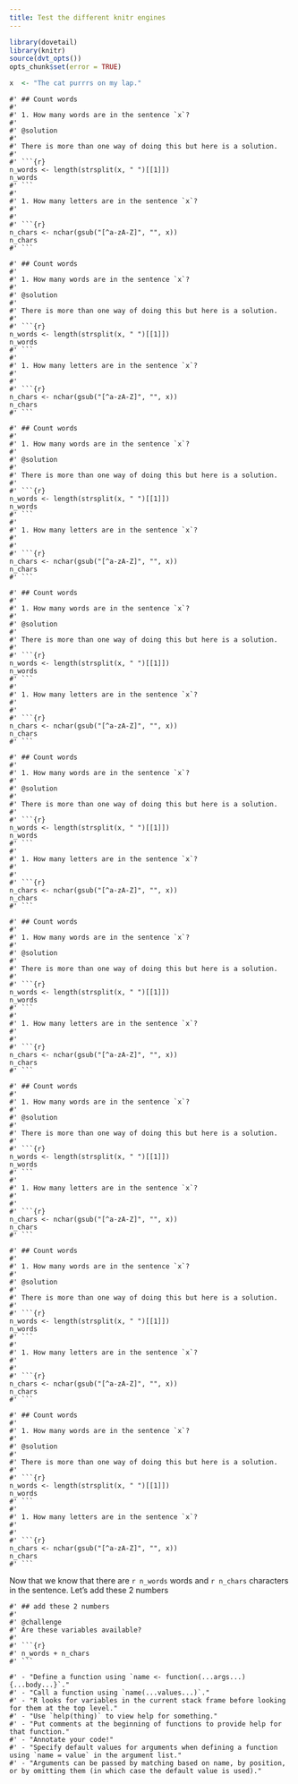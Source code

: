 ```yaml
---
title: Test the different knitr engines
---
```



```r
library(dovetail)
library(knitr)
source(dvt_opts())
opts_chunk$set(error = TRUE)
```


```r
x  <- "The cat purrrs on my lap."
```


```callout
#' ## Count words
#' 
#' 1. How many words are in the sentence `x`?
#'
#' @solution
#'
#' There is more than one way of doing this but here is a solution.
#' 
#' ```{r}
n_words <- length(strsplit(x, " ")[[1]])
n_words
#' ```
#'
#' 1. How many letters are in the sentence `x`?
#' 
#'
#' ```{r}
n_chars <- nchar(gsub("[^a-zA-Z]", "", x))
n_chars
#' ``` 
```

```challenge
#' ## Count words
#' 
#' 1. How many words are in the sentence `x`?
#'
#' @solution
#'
#' There is more than one way of doing this but here is a solution.
#' 
#' ```{r}
n_words <- length(strsplit(x, " ")[[1]])
n_words
#' ```
#'
#' 1. How many letters are in the sentence `x`?
#' 
#'
#' ```{r}
n_chars <- nchar(gsub("[^a-zA-Z]", "", x))
n_chars
#' ``` 
```

```checklist
#' ## Count words
#' 
#' 1. How many words are in the sentence `x`?
#'
#' @solution
#'
#' There is more than one way of doing this but here is a solution.
#' 
#' ```{r}
n_words <- length(strsplit(x, " ")[[1]])
n_words
#' ```
#'
#' 1. How many letters are in the sentence `x`?
#' 
#'
#' ```{r}
n_chars <- nchar(gsub("[^a-zA-Z]", "", x))
n_chars
#' ``` 
```

```discussion
#' ## Count words
#' 
#' 1. How many words are in the sentence `x`?
#'
#' @solution
#'
#' There is more than one way of doing this but here is a solution.
#' 
#' ```{r}
n_words <- length(strsplit(x, " ")[[1]])
n_words
#' ```
#'
#' 1. How many letters are in the sentence `x`?
#' 
#'
#' ```{r}
n_chars <- nchar(gsub("[^a-zA-Z]", "", x))
n_chars
#' ``` 
```

```keypoints
#' ## Count words
#' 
#' 1. How many words are in the sentence `x`?
#'
#' @solution
#'
#' There is more than one way of doing this but here is a solution.
#' 
#' ```{r}
n_words <- length(strsplit(x, " ")[[1]])
n_words
#' ```
#'
#' 1. How many letters are in the sentence `x`?
#' 
#'
#' ```{r}
n_chars <- nchar(gsub("[^a-zA-Z]", "", x))
n_chars
#' ``` 
```

```objectives
#' ## Count words
#' 
#' 1. How many words are in the sentence `x`?
#'
#' @solution
#'
#' There is more than one way of doing this but here is a solution.
#' 
#' ```{r}
n_words <- length(strsplit(x, " ")[[1]])
n_words
#' ```
#'
#' 1. How many letters are in the sentence `x`?
#' 
#'
#' ```{r}
n_chars <- nchar(gsub("[^a-zA-Z]", "", x))
n_chars
#' ``` 
```

```prereq
#' ## Count words
#' 
#' 1. How many words are in the sentence `x`?
#'
#' @solution
#'
#' There is more than one way of doing this but here is a solution.
#' 
#' ```{r}
n_words <- length(strsplit(x, " ")[[1]])
n_words
#' ```
#'
#' 1. How many letters are in the sentence `x`?
#' 
#'
#' ```{r}
n_chars <- nchar(gsub("[^a-zA-Z]", "", x))
n_chars
#' ``` 
```

```solution
#' ## Count words
#' 
#' 1. How many words are in the sentence `x`?
#'
#' @solution
#'
#' There is more than one way of doing this but here is a solution.
#' 
#' ```{r}
n_words <- length(strsplit(x, " ")[[1]])
n_words
#' ```
#'
#' 1. How many letters are in the sentence `x`?
#' 
#'
#' ```{r}
n_chars <- nchar(gsub("[^a-zA-Z]", "", x))
n_chars
#' ``` 
```

```testimonial
#' ## Count words
#' 
#' 1. How many words are in the sentence `x`?
#'
#' @solution
#'
#' There is more than one way of doing this but here is a solution.
#' 
#' ```{r}
n_words <- length(strsplit(x, " ")[[1]])
n_words
#' ```
#'
#' 1. How many letters are in the sentence `x`?
#' 
#'
#' ```{r}
n_chars <- nchar(gsub("[^a-zA-Z]", "", x))
n_chars
#' ``` 
```


Now that we know that there are `r n_words` words and `r n_chars` characters in the sentence. Let's add these 2 numbers


```solution
#' ## add these 2 numbers
#' 
#' @challenge
#' Are these variables available?
#' 
#' ```{r}
#' n_words + n_chars
#' ```
```


```keypoints
#' - "Define a function using `name <- function(...args...) {...body...}`."
#' - "Call a function using `name(...values...)`."
#' - "R looks for variables in the current stack frame before looking for them at the top level."
#' - "Use `help(thing)` to view help for something."
#' - "Put comments at the beginning of functions to provide help for that function."
#' - "Annotate your code!"
#' - "Specify default values for arguments when defining a function using `name = value` in the argument list."
#' - "Arguments can be passed by matching based on name, by position, or by omitting them (in which case the default value is used)."
```
